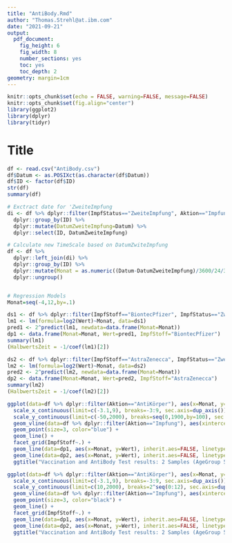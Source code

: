 ```yaml
---
title: "AntiBody.Rmd"
author: "Thomas.Strehl@at.ibm.com"
date: "2021-09-21"
output:
  pdf_document:
    fig_height: 6
    fig_width: 8
    number_sections: yes
    toc: yes
    toc_depth: 2
geometry: margin=1cm
---
```

  
```r
knitr::opts_chunk$set(echo = FALSE, warning=FALSE, message=FALSE)
knitr::opts_chunk$set(fig.align="center")
library(ggplot2)
library(dplyr)
library(tidyr)
```

# Title


```r
df <- read.csv("AntiBody.csv")
df$Datum <- as.POSIXct(as.character(df$Datum))
df$ID <- factor(df$ID)
str(df)
summary(df)

# Exctract date for 'ZweiteImpfung
di <- df %>% dplyr::filter(ImpfStatus=="ZweiteImpfung", Aktion=="Impfung") %>%
  dplyr::group_by(ID) %>%
  dplyr::mutate(DatumZweiteImpfung=Datum) %>%
  dplyr::select(ID, DatumZweiteImpfung)

# Calculate new TimeScale based on DatumZwiteImpfung 
df <- df %>%
  dplyr::left_join(di) %>%
  dplyr::group_by(ID) %>%
  dplyr::mutate(Monat = as.numeric((Datum-DatumZweiteImpfung)/3600/24/30)) %>%
  dplyr::ungroup()

```


```r

```


```r
# Regression Models
Monat=seq(-4,12,by=.1)

ds1 <- df %>% dplyr::filter(ImpfStoff=="BiontecPfizer", ImpfStatus=="ZweiteImpfung", Aktion=="AntiKörper")
lm1 <- lm(formula=log2(Wert)~Monat, data=ds1)
pred1 <- 2^predict(lm1, newdata=data.frame(Monat=Monat))
dp1 <- data.frame(Monat=Monat, Wert=pred1, ImpfStoff="BiontecPfizer")
summary(lm1)
(HalbwertsZeit = -1/coef(lm1)[2])
```


```r
ds2 <- df %>% dplyr::filter(ImpfStoff=="AstraZenecca", ImpfStatus=="ZweiteImpfung", Aktion=="AntiKörper")
lm2 <- lm(formula=log2(Wert)~Monat, data=ds2)
pred2 <- 2^predict(lm2, newdata=data.frame(Monat=Monat))
dp2 <- data.frame(Monat=Monat, Wert=pred2, ImpfStoff="AstraZenecca")
summary(lm2)
(HalbwertsZeit = -1/coef(lm2)[2])
```


```r
ggplot(data=df %>% dplyr::filter(Aktion=="AntiKörper"), aes(x=Monat, y=Wert, shape=ImpfStatus, color=ImpfStatus, group=ImpfStatus)) +
  scale_x_continuous(limit=c(-3.1,9), breaks=-3:9, sec.axis=dup_axis()) +
  scale_y_continuous(limit=c(-50,2000), breaks=seq(0,1900,by=100), sec.axis=dup_axis(), expand=c(0.0,0.0)) +
  geom_vline(data=df %>% dplyr::filter(Aktion=="Impfung"), aes(xintercept=Monat, color=ImpfStatus), size=2) +
  geom_point(size=3, color="blue") + 
  geom_line() +
  facet_grid(ImpfStoff~.) +
  geom_line(data=dp1, aes(x=Monat, y=Wert), inherit.aes=FALSE, linetype=3) +
  geom_line(data=dp2, aes(x=Monat, y=Wert), inherit.aes=FALSE, linetype=3) +
  ggtitle("Vaccination and AntiBody Test results: 2 Samples (AgeGroup 55-65, M and W), Exponential Model, BAU units")
```


```r
ggplot(data=df %>% dplyr::filter(Aktion=="AntiKörper"), aes(x=Monat, y=Wert, shape=ImpfStatus, color=ImpfStatus, group=ImpfStatus)) +
  scale_x_continuous(limit=c(-3.1,9), breaks=-3:9, sec.axis=dup_axis()) +
  scale_y_continuous(limit=c(10,2000), breaks=2^seq(0:12), sec.axis=dup_axis(), trans="log2") +
  geom_vline(data=df %>% dplyr::filter(Aktion=="Impfung"), aes(xintercept=Monat, color=ImpfStatus), size=2) +
  geom_point(size=3, color="black") + 
  geom_line() +
  facet_grid(ImpfStoff~.) +
  geom_line(data=dp1, aes(x=Monat, y=Wert), inherit.aes=FALSE, linetype=3) +
  geom_line(data=dp2, aes(x=Monat, y=Wert), inherit.aes=FALSE, linetype=3) +
  ggtitle("Vaccination and AntiBody Test results: 2 Samples (AgeGroup 55-65, M and W), Exponential Model, logScale y, BAU units for half/double")
```



